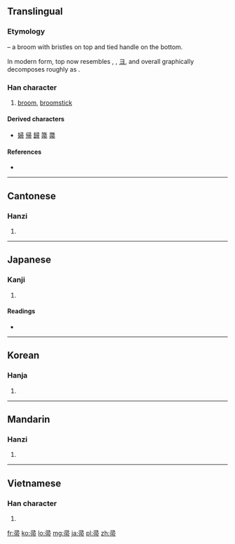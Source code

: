 {{also|菷}}
==Translingual==

===Etymology===
{{liushu|p}} – a broom with bristles on top and tied handle on the bottom.

In modern form, top now resembles {{term|聿||hand|sc=Hani}}, {{term|肀||brush|sc=Hani}}, [[ヨ]], and overall graphically decomposes roughly as {{Han compound|肀|冖|巾}}.

===Han character===
{{Han char|rn=50|rad=巾|as=05|sn=8|four=1722<sub>7</sub>|canj=尸一月中月 (SMBLB)}}

# [[broom]], [[broomstick]]

====Derived characters====
* [[婦]] [[帰]] [[歸]] [[箒]] [[菷]]

====References====
* {{Han ref|kx=0330.060|dkj=08854|dj=0635.250|hdz=10735.100|uh=5E1A|ud=24090|bh=A9AA|bd=43434}}

----

==Cantonese==

===Hanzi===
{{yue-hanzi|jyut=|y=jau2}}

# {{defn|Cantonese|sort=巾05}}

----

==Japanese==

===Kanji===
{{ja-kanji|grade=|rs=巾05}}

# {{defn|Japanese|sort=巾05}}

====Readings====
* {{ja-readings|on=[[そう]] (sō), [[しゅう]] (shū)|kun=[[ほうき]] (houki)}}

----

==Korean==

===Hanja===
{{ko-hanja|hangeul=추|rv=chu|mr=ch'u}}

# {{defn|Korean|sort=巾05}}

----

==Mandarin==

===Hanzi===
{{cmn-hanzi|pin=[[zhǒu]] ([[zhou3]])|wg=chou<sup>3</sup>}}

# {{defn|Mandarin|sort=巾05}}

----

==Vietnamese==

===Han character===
{{vi-hantu|[[trửu]], [[chổi]]|rs=巾05}}

# {{defn|Vietnamese|sort=巾05}}

[[fr:帚]]
[[ko:帚]]
[[lo:帚]]
[[mg:帚]]
[[ja:帚]]
[[pl:帚]]
[[zh:帚]]